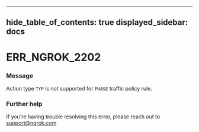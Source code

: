 

---
hide_table_of_contents: true
displayed_sidebar: docs
---


# ERR_NGROK_2202

### Message
Action type `TYP` is not supported for `PHASE` traffic policy rule.

<ErrorDetails />



### Further help
If you're having trouble resolving this error, please reach out to [support@ngrok.com](mailto:support@ngrok.com?subject=Help%20with%20ERR_NGROK_2202)

